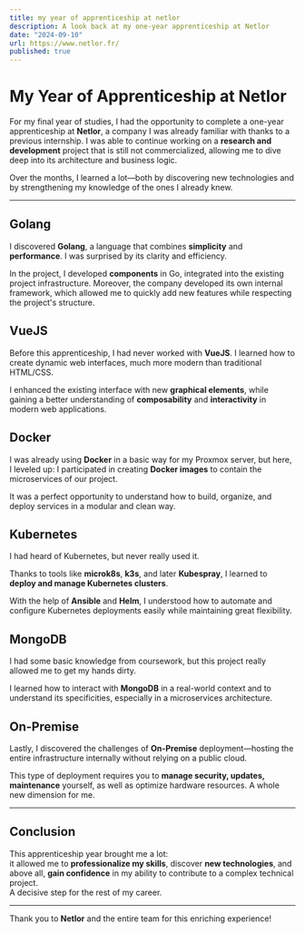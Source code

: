 ```yaml
---
title: my year of apprenticeship at netlor
description: A look back at my one-year apprenticeship at Netlor
date: "2024-09-10"
url: https://www.netlor.fr/
published: true
---
```


# My Year of Apprenticeship at Netlor

For my final year of studies, I had the opportunity to complete a one-year apprenticeship at **Netlor**, a company I was already familiar with thanks to a previous internship. I was able to continue working on a **research and development** project that is still not commercialized, allowing me to dive deep into its architecture and business logic.

Over the months, I learned a lot—both by discovering new technologies and by strengthening my knowledge of the ones I already knew.

---

## Golang

I discovered **Golang**, a language that combines **simplicity** and **performance**. I was surprised by its clarity and efficiency.

In the project, I developed **components** in Go, integrated into the existing project infrastructure. Moreover, the company developed its own internal framework, which allowed me to quickly add new features while respecting the project's structure.

## VueJS

Before this apprenticeship, I had never worked with **VueJS**. I learned how to create dynamic web interfaces, much more modern than traditional HTML/CSS.

I enhanced the existing interface with new **graphical elements**, while gaining a better understanding of **composability** and **interactivity** in modern web applications.

## Docker

I was already using **Docker** in a basic way for my Proxmox server, but here, I leveled up: I participated in creating **Docker images** to contain the microservices of our project.

It was a perfect opportunity to understand how to build, organize, and deploy services in a modular and clean way.

## Kubernetes

I had heard of Kubernetes, but never really used it.

Thanks to tools like **microk8s**, **k3s**, and later **Kubespray**, I learned to **deploy and manage Kubernetes clusters**.

With the help of **Ansible** and **Helm**, I understood how to automate and configure Kubernetes deployments easily while maintaining great flexibility.

## MongoDB

I had some basic knowledge from coursework, but this project really allowed me to get my hands dirty.

I learned how to interact with **MongoDB** in a real-world context and to understand its specificities, especially in a microservices architecture.

## On-Premise

Lastly, I discovered the challenges of **On-Premise** deployment—hosting the entire infrastructure internally without relying on a public cloud.

This type of deployment requires you to **manage security, updates, maintenance** yourself, as well as optimize hardware resources. A whole new dimension for me.

---

## Conclusion

This apprenticeship year brought me a lot:  
it allowed me to **professionalize my skills**, discover **new technologies**, and above all, **gain confidence** in my ability to contribute to a complex technical project.  
A decisive step for the rest of my career.

---

Thank you to **Netlor** and the entire team for this enriching experience!
